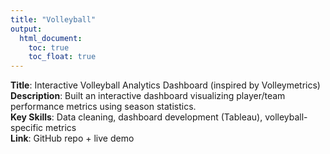 ```yaml
---
title: "Volleyball"
output: 
  html_document:
    toc: true
    toc_float: true
---
```



**Title**: Interactive Volleyball Analytics Dashboard (inspired by Volleymetrics)   
**Description**: Built an interactive dashboard visualizing player/team performance metrics using season statistics.    
**Key Skills**: Data cleaning, dashboard development (Tableau), volleyball-specific metrics   
**Link**: GitHub repo + live demo

